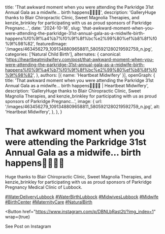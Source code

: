   title: 'That awkward moment when you were attending the Parkridge 31st Annual Gala as a midwife… birth happens🤷🏼‍♀️😂',
  description: 'GalleryHuge thanks to Blair Chiropractic Clinic, Sweet Magnolia Therapies, and kenzie_brinkley for participating with us as proud sponsors of Parkridge Pregnanc...',
  date: '2024-10-16',
  slug: 'that-awkward-moment-when-you-were-attending-the-parkridge-31st-annual-gala-as-a-midwife-birth-happens%f0%9f%a4%b7%f0%9f%8f%bc%e2%99%80%ef%b8%8f%f0%9f%98%82',
  featuredImage: '/images/463456279_1091348809658811_5805921280219592759_n.jpg',
  categories: ['Natural Child Birth'],
  alternates: {
    canonical: 'https://heartbeatmidwifery.com/post/that-awkward-moment-when-you-were-attending-the-parkridge-31st-annual-gala-as-a-midwife-birth-happens%f0%9f%a4%b7%f0%9f%8f%bc%e2%99%80%ef%b8%8f%f0%9f%98%82',
  },
  authors: [{ name: 'Heartbeat Midwifery' }],
  openGraph: {
    title: 'That awkward moment when you were attending the Parkridge 31st Annual Gala as a midwife… birth happens🤷🏼‍♀️😂 | Heartbeat Midwifery',
    description: 'GalleryHuge thanks to Blair Chiropractic Clinic, Sweet Magnolia Therapies, and kenzie_brinkley for participating with us as proud sponsors of Parkridge Pregnanc...',
    image: {
      url: '/images/463456279_1091348809658811_5805921280219592759_n.jpg',
      alt: 'Heartbeat Midwifery',
    },
  },
}


# That awkward moment when you were attending the Parkridge 31st Annual Gala as a midwife… birth happens🤷🏼‍♀️😂

<Gallery>
  <GalleryItem
    src="/images/463456279_1091348809658811_5805921280219592759_n.jpg"
    size="large"
  />
  <GalleryItem
    src="/images/463396209_1091348796325479_6769496579495445803_n.jpg"
    size="large"
  />
</Gallery>

Huge thanks to Blair Chiropractic Clinic, Sweet Magnolia Therapies, and kenzie_brinkley for participating with us as proud sponsors of Parkridge Pregnancy Medical Clinic of Lubbock.

[#WaterDeliveryLubbock](https://www.instagram.com/explore/tags/WaterDeliveryLubbock/) [#WaterBirthLubbock](https://www.instagram.com/explore/tags/WaterBirthLubbock/) [#MidwivesLubbock](https://www.instagram.com/explore/tags/MidwivesLubbock/) [#Midwife](https://www.instagram.com/explore/tags/Midwife/) [#BirthCenter](https://www.instagram.com/explore/tags/BirthCenter/) [#MaternityCare](https://www.instagram.com/explore/tags/MaternityCare/) [#NaturalBirth](https://www.instagram.com/explore/tags/NaturalBirth/)

<Button
  href="https://www.instagram.com/p/DBNLbRast2t/?img_index=1"
  wrap={true}
>
  See Post on Instagram
</Button>
